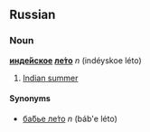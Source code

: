 ==Russian==
===Noun===
'''[[индейское|инде́йское]] [[лето|ле́то]]''' ''n'' (indéyskoe léto)

# [[Indian summer]]

====Synonyms====
*[[бабье лето|ба́бье ле́то]] ''n'' (báb'e léto)